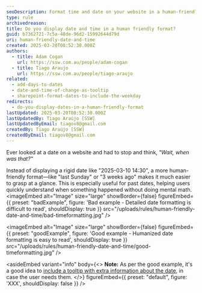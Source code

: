 ```yaml
---
seoDescription: Format time and date on your website in a human-friendly manner to ensure users can easily understand the information presented.
type: rule
archivedreason:
title: Do you display date and time in a human friendly format?
guid: b7362721-7c5a-48de-96d2-15992644d79d
uri: human-friendly-date-and-time
created: 2025-03-20T08:52:30.000Z
authors:
  - title: Adam Cogan
    url: https://ssw.com.au/people/adam-cogan
  - title: Tiago Araujo
    url: https://ssw.com.au/people/tiago-araujo
related:
  - add-days-to-dates
  - date-and-time-of-change-as-tooltip
  - sharepoint-format-dates-to-include-the-weekday
redirects:
  - do-you-display-dates-in-a-human-friendly-format
lastUpdated: 2025-03-20T08:52:30.000Z
lastUpdatedBy: Tiago Araújo [SSW]
lastUpdatedByEmail: tiagov8@gmail.com
createdBy: Tiago Araújo [SSW]
createdByEmail: tiagov8@gmail.com
---
```


Ever looked at a date on a website and had to stop and think, _"Wait, when was that?"_

Instead of displaying a rigid date like "2025-03-10 14:30", a more human-friendly format—like "last Sunday" or "3 weeks ago" makes it much easier to grasp at a glance. This is especially useful for past dates, helping users quickly understand when something happened without doing mental math.
<imageEmbed
  alt="Image"
  size="large"
  showBorder={false}
  figureEmbed={{
    preset: "badExample",
    figure: 'Bad example - Detailed date formatting is difficult to read',
    shouldDisplay: true
  }}
  src="/uploads/rules/human-friendly-date-and-time/bad-timeformatting.jpg"
/>

<imageEmbed
  alt="Image"
  size="large"
  showBorder={false}
  figureEmbed={{
    preset: "goodExample",
    figure: 'Good example - Humanized date formatting is easy to read',
    shouldDisplay: true
  }}
  src="/uploads/rules/human-friendly-date-and-time/good-timeformatting.jpg"
/>

<asideEmbed
  variant="info"
  body={<>
    **Note:** As per the good example, it's a good idea to [include a tooltip with extra information about the date](/date-and-time-of-change-as-tooltip), in case the user needs them.
  </>}
  figureEmbed={{
    preset: "default",
    figure: 'XXX',
    shouldDisplay: false
  }}
/>
